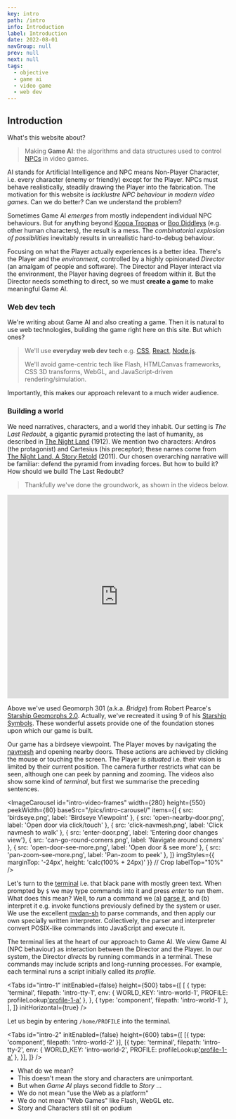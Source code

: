 ```yaml
---
key: intro
path: /intro
info: Introduction
label: Introduction
date: 2022-08-01
navGroup: null
prev: null
next: null
tags:
  - objective
  - game ai
  - video game
  - web dev
---
```



## Introduction

What's this website about?

> Making **Game AI**: the algorithms and data structures used to control [NPCs](https://en.wikipedia.org/wiki/Non-player_character) in video games.

AI stands for Artificial Intelligence and NPC means Non-Player Character, i.e.
every character (enemy or friendly) except for the Player.
NPCs must behave realistically, steadily drawing the Player into the fabrication.
The motivation for this website is _lacklustre NPC behaviour in modern video games_.
Can we do better? Can we understand the problem?

Sometimes Game AI _emerges_ from mostly independent individual NPC behaviours.
But for anything beyond [Koopa Troopas](https://en.wikipedia.org/wiki/Koopa_Troopa) or [Boo Diddleys](https://en.wikipedia.org/wiki/Boo_(character))
(e.g. other human characters),
the result is a mess.
The _combinatorial explosion of possibilities_ inevitably results in
unrealistic hard-to-debug behaviour.

Focusing on what the Player actually experiences is a better idea.
There's the Player and the _environment_, controlled by a highly opinionated _Director_ (an amalgam of people and software).
The Director and Player interact via the environment, the Player having degrees of freedom within it.
But the Director needs something to direct,
so we must **create a game** to make meaningful Game AI.


### Web dev tech

We're writing about Game AI and also creating a game.
Then it is natural to use web technologies, building the game right here on this site.
But which ones?

> We'll use **everyday web dev tech** e.g. [CSS](https://en.wikipedia.org/wiki/CSS), [React](https://en.wikipedia.org/wiki/React_(JavaScript_library)#Functional_components), [Node.js](https://en.wikipedia.org/wiki/Node.js).
>
> We'll avoid game-centric tech like Flash, HTMLCanvas frameworks, CSS 3D transforms, WebGL,
> and JavaScript-driven rendering/simulation.

Importantly, this makes our approach relevant to a much wider audience.


### Building a world

We need narratives, characters, and a world they inhabit.
Our setting is _The Last Redoubt_, a gigantic pyramid protecting the last of humanity, as described in [The Night Land](https://en.wikipedia.org/wiki/The_Night_Land) (1912).
We mention two characters: Andros (the protagonist) and Cartesius (his preceptor);
these names come from [The Night Land, A Story Retold](https://en.wikipedia.org/wiki/The_Night_Land#Pastiche,_homages_and_sequels) (2011).
Our chosen overarching narrative will be familiar: defend the pyramid from invading forces.
But how to build it?
How should we build The Last Redoubt?

> Thankfully we've done the groundwork, as shown in the videos below.

<iframe className="youtube" width="100%" height="464" src="https://www.youtube.com/embed/videoseries?list=PLTcU-Qpr40X6hq3GSbY8K92DR_DUSgzim" title="YouTube video player" frameborder="0" allow="accelerometer; autoplay; clipboard-write; encrypted-media; gyroscope; picture-in-picture" allowfullscreen></iframe>

<aside>

  Above we've used Geomorph 301 (a.k.a. _Bridge_) from Robert Pearce's [Starship Geomorphs 2.0](http://travellerrpgblog.blogspot.com/2018/10/the-starship-geomorphs-book-if-finally.html).
  Actually, we've recreated it using 9 of his [Starship Symbols](http://travellerrpgblog.blogspot.com/2020/08/starship-symbols-book.html).
  These wonderful assets provide one of the foundation stones upon which our game is built.

</aside>

Our game has a birdseye viewpoint.
The Player moves by navigating the [navmesh](https://en.wikipedia.org/wiki/Navigation_mesh#:~:text=A%20navigation%20mesh%2C%20or%20navmesh,video%20game%20AI%20in%202000.) and opening nearby doors.
These actions are achieved by clicking the mouse or touching the screen.
The Player is _situated_ i.e. their vision is limited by their current position.
The camera further restricts what can be seen, although one can peek by panning and zooming.
The videos also show some kind of _terminal_, but first we summarise the preceding sentences.

<ImageCarousel
  id="intro-video-frames"
  width={280}
  height={550}
  peekWidth={80}
  baseSrc="/pics/intro-carousel/"
  items={[
    { src: 'birdseye.png', label: 'Birdseye Viewpoint' },
    { src: 'open-nearby-door.png', label: 'Open door via click/touch' },
    { src: 'click-navmesh.png', label: 'Click navmesh to walk' },
    { src: 'enter-door.png', label: 'Entering door changes view'},
    { src: 'can-go-round-corners.png', label: 'Navigate around corners' },
    { src: 'open-door-see-more.png', label: 'Open door & see more' },
    { src: 'pan-zoom-see-more.png', label: 'Pan-zoom to peek' },
  ]}
  imgStyles={{ marginTop: '-24px', height: 'calc(100% + 24px)' }}  // Crop
  labelTop="10%"
/>

Let's turn to the [terminal](https://xtermjs.org/) i.e.
that black pane with mostly green text.
When prompted by `$` we may type commands into it and press _enter_ to run them.
What does this mean?
Well, to _run_ a command we (a) [parse it](https://en.wikipedia.org/wiki/Parsing#Computer_languages), and (b) interpret it e.g. invoke functions previously defined by the system or user.
We use the excellent [mvdan-sh](https://github.com/mvdan/sh) to parse commands,
and then apply our own specially written interpreter.
Collectively, the parser and interpreter convert POSIX-like commands into JavaScript and execute it.

The terminal lies at the heart of our approach to Game AI.
We view Game AI (NPC behaviour) as interaction between the Director and the Player.
In our system, the Director _directs_ by running commands in a terminal.
These commands may include scripts and long-running processes.
For example, each terminal runs a script initially called its _profile_.

<Tabs
  id="intro-1"
  initEnabled={false}
  height={500}
  tabs={[
    [
      {
          type: 'terminal',
          filepath: 'intro-tty-1',
          env: { WORLD_KEY: 'intro-world-1', PROFILE: profileLookup['profile-1-a']() },
      },
      { type: 'component', filepath: 'intro-world-1' },
    ],
  ]}
  initHorizontal={true}
/>

Let us begin by entering `/home/PROFILE` into the terminal.

<!-- Now, video games are a _lot of work_.
There's the story, characters, graphical style, user interface, assets, animation, level design, scripting and NPC behaviour.
Many systems must be created, collectively forming a cohesive whole.
One popular approach takes inspiration from films.
That is, the _story_ and _characters_ (including the player) sit on the podium, and the other systems bring them to life.

> To put Game AI on the podium, we've chosen a different role model:
>
> Web Development.

Web Development is a particular kind of Software Development.
It uses special purpose languages i.e. HTML, CSS and JavaScript.
We'll develop our game using the _everyday practices_ of a Web Developer.
This rules out game-centric technologies like Flash, Game Frameworks, CSS 3D transforms, and WebGL.
But it also makes our approach relevant to a wide audience. -->

<!-- TODO not just using Web as a platform; we're using it as a dev env too -->

<!-- Concerning the game systems, we've done the groundwork already.
This is just as well, else our investigation of Game AI would be on the distant horizon.
Consider the component below: -->

<Tabs
  id="intro-2"
  initEnabled={false}
  height={600}
  tabs={[
    [{ type: 'component', filepath: 'intro-world-2' }],
    [{
        type: 'terminal',
        filepath: 'intro-tty-2',
        env: { WORLD_KEY: 'intro-world-2', PROFILE: profileLookup['profile-1-a']() },
    }],
  ]}
/>


- What do we mean?
- This doesn't mean the story and characters are unimportant.
- But when _Game AI_ plays second fiddle to _Story_ ...
- We do not mean "use the Web as a platform"
- We do not mean "Web Games" like Flash, WebGL etc.
- Story and Characters still sit on podium


<!-- TODO alignment with web dev -->

<!-- TODO bring Tabs into this early -->